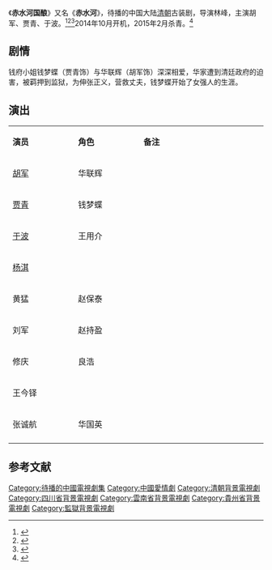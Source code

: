{{Future tvshow}}
{{Otheruses|subject=中国大陆电视剧《赤水河》|other=其他同名条目|赤水河}}
{{电视节目信息框
| 名称     = 赤水河国酿
| 别名     = 赤水河
| 英文名称 = <!-- ''{{lang|en| }}''  -->
| 图片     = 赤水河 電視劇.jpg
| 图说     = 海报
| 分类     = 古装剧
| 原创者   = 
| 导演     = 林峰
| 监制     = 
| 出品人   = 
| 编剧     = 朱秀海
| 制作人   = 
| 摄影     = 
| 演出     = 胡军<br>贾青<br>于波
| 配音     =
| 旁白     = 
| 主题曲   = 
| 片尾曲   = 
| 插曲     = 
| 制作年份 =2014年10月-2015年2月
| 拍摄地   =[[浙江省|浙江省]][[横店影视城|横店影视城]]
| 地区     = {{CHNML}}
| 语言     = 普通话
| 集数     = 
| 每集长   = 45分钟
| 制作公司 = 
| 首播地区 = 
| 电视网   = 
| 开始     = 
| 结束     = 
| 先于     = 
| 后于     = 
| 相关剧集 = 
| 官方网站 = 
}}
《'''赤水河国酿'''》又名《'''赤水河'''》，待播的中国大陆[[清朝|清朝]]古装剧，导演林峰，主演胡军、贾青、于波。<ref>{{cite web |url=http://ent.163.com/14/1016/13/A8MARRQ400031GVS.html?f=jsearch |title=《赤水河》横店开机 贾青首度搭档硬汉胡军 |accessdate=2014-11-30 |date=2014-10-16 |work=网易 |archive-date=2019-06-08 |archive-url=https://web.archive.org/web/20190608194130/http://ent.163.com/14/1016/13/A8MARRQ400031GVS.html?f=jsearch |dead-url=no }}</ref><ref>{{cite web|url= http://ent.qq.com/a/20141020/025561.htm|title= 《赤水河》横店开机 于波搭档胡军戏里关系成谜|accessdate= 2014-11-30|work= 腾讯网|date= 2014-10-20|archive-date= 2019-06-30|archive-url= https://web.archive.org/web/20190630114527/https://ent.qq.com/a/20141020/025561.htm|dead-url= no}}</ref><ref>{{cite web|url=https://yule.sohu.com/20141021/n405326216.shtml|title=《赤水河》定妆照曝光 贾青造型楚楚动人(图)|date=2014-10-21|accessdate=2014-11-30|work=搜狐|archive-date=2021-01-21|archive-url=https://web.archive.org/web/20210121020659/https://yule.sohu.com/20141021/n405326216.shtml|dead-url=no}}</ref>2014年10月开机，2015年2月杀青。<ref>{{Cite web |url=http://ent.163.com/15/0202/14/AHF3TJEU00031GVS.html |title=《赤水河-国酿》杀青 胡军被贾青赞“暖男”害羞 |access-date=2015-09-05 |archive-date=2015-04-24 |archive-url=https://web.archive.org/web/20150424061700/http://ent.163.com/15/0202/14/AHF3TJEU00031GVS.html |dead-url=no }}</ref>

==剧情==
钱府小姐钱梦蝶（贾青饰）与华联辉（胡军饰）深深相爱，华家遭到清廷政府的迫害，被羁押到监狱，为伸张正义，营救丈夫，钱梦蝶开始了女强人的生涯。

==演出==
{|class="wikitable" width="20%"
|- style="background:cornflowerblue; color:white" align=center
|style="width:5%"|'''演员'''||style="width:5%"|'''角色'''||style="width:10%"|'''备注'''
|-
| [[胡军|胡军]] || 华联辉 ||   
|-
| [[贾青|贾青]] || 钱梦蝶 ||   
|- 
| [[于波|于波]] || 王用介 ||   
|- 
| [[杨淇_(中国演员)|杨淇]] ||  ||   
|-
| 黄猛 || 赵保泰 ||  
|-
| 刘军 || 赵持盈 || 
|-
| 修庆 || 良浩 ||  
|-
| 王今铎 ||  ||   
|-
| 张诚航 || 华国英 || 
|-
|}

==参考文献==
{{reflist}}
{{待播的中國大陸古裝/民初電視劇}}
{{DEFAULTSORT:C赤水河}}
[[Category:待播的中國電視劇集|Category:待播的中國電視劇集]]
[[Category:中國愛情劇|Category:中國愛情劇]]
[[Category:清朝背景電視劇|Category:清朝背景電視劇]]
[[Category:四川省背景電視劇|Category:四川省背景電視劇]]
[[Category:雲南省背景電視劇|Category:雲南省背景電視劇]]
[[Category:貴州省背景電視劇|Category:貴州省背景電視劇]]
[[Category:監獄背景電視劇|Category:監獄背景電視劇]]
